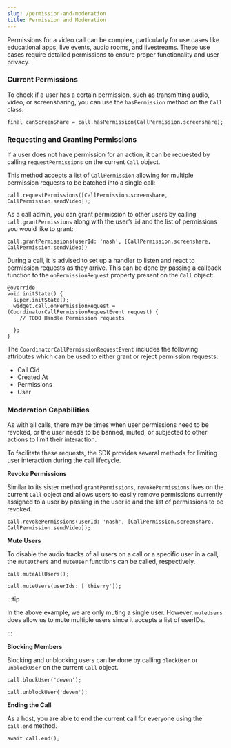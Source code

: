 ```yaml
---
slug: /permission-and-moderation
title: Permission and Moderation
---
```


Permissions for a video call can be complex, particularly for use cases like educational apps, live events, audio rooms, and livestreams. These use cases require detailed permissions to ensure proper functionality and user privacy.

### Current Permissions

To check if a user has a certain permission, such as transmitting audio, video, or screensharing, you can use the `hasPermission` method on the `Call` class:

```
final canScreenShare = call.hasPermission(CallPermission.screenshare);

```

### Requesting and Granting Permissions

If a user does not have permission for an action, it can be requested by calling `requestPermissions` on the current `Call` object.

This method accepts a list of `CallPermission` allowing for multiple permission requests to be batched into a single call:

```
call.requestPermissions([CallPermission.screenshare, CallPermission.sendVideo]);

```

As a call admin, you can grant permission to other users by calling `call.grantPermissions` along with the user’s `id` and the list of permissions you would like to grant:

```
call.grantPermissions(userId: 'nash', [CallPermission.screenshare, CallPermission.sendVideo])

```

During a call, it is advised to set up a handler to listen and react to permission requests as they arrive. This can be done by passing a callback function to the `onPermissionRequest` property present on the `Call` object:

```
@override
void initState() {
  super.initState();
  widget.call.onPermissionRequest = (CoordinatorCallPermissionRequestEvent request) {
    // TODO Handle Permission requests

  };
}

```

The `CoordinatorCallPermissionRequestEvent` includes the following attributes which can be used to either grant or reject permission requests:

- Call Cid
- Created At
- Permissions
- User

### Moderation Capabilities

As with all calls, there may be times when user permissions need to be revoked, or the user needs to be banned, muted, or subjected to other actions to limit their interaction.

To facilitate these requests, the SDK provides several methods for limiting user interaction during the call lifecycle.

**Revoke Permissions**

Similar to its sister method `grantPermissions`, `revokePermissions` lives on the current `Call` object and allows users to easily remove permissions currently assigned to a user by passing in the user id and the list of permissions to be revoked.

```
call.revokePermissions(userId: 'nash', [CallPermission.screenshare, CallPermission.sendVideo]);

```

**Mute Users**

To disable the audio tracks of all users on a call or a specific user in a call, the `muteOthers` and `muteUser` functions can be called, respectively.

```
call.muteAllUsers();

```

```
call.muteUsers(userIds: ['thierry']);

```

:::tip

In the above example, we are only muting a single user. However, `muteUsers` does allow us to mute multiple users since it accepts a list of userIDs.

:::

**Blocking Members**

Blocking and unblocking users can be done by calling `blockUser` or `unblockUser` on the current `Call` object.

```
call.blockUser('deven');

call.unblockUser('deven');

```

**Ending the Call**

As a host, you are able to end the current call for everyone using the `call.end` method.

```
await call.end();

```
